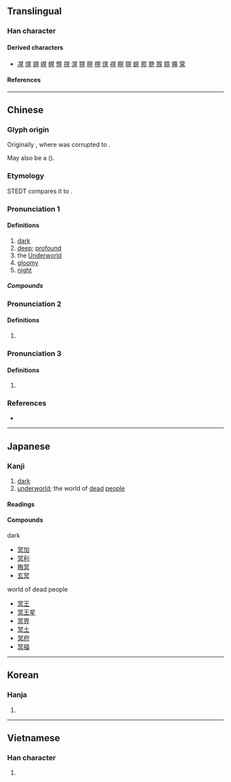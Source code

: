{{character info}}
==Translingual==

===Han character===
{{Han char|rn=14|rad=冖|as=08|sn=10|four=37800|canj=BAYC|ids=⿳冖日六}}

====Derived characters====
* [[凕]] [[塓]] [[嫇]] [[㟰]] [[幎]] [[慏]] [[㨠]] [[溟]] [[猽]] [[暝]] [[榠]] [[熐]] [[䄙]] [[瞑]] [[䏃]] [[螟]] [[鄍]] [[䒌]] [[覭]] [[䫤]] [[鼆]] [[蓂]]

====References====
{{Han ref|kx=0130.280|dkj=01588|dj=0293.080|hdz=10304.100|uh=51A5}}

----

==Chinese==
{{zh-forms|alt=𠖇,㝠}}

===Glyph origin===
{{Han etym}}
Originally {{Han compound|冖|日|廾|t1=cloth cover|t2=sun|t3=two hands|ls=ic|nocap=y}}, where {{lang|zh|廾}} was corrupted to {{lang|zh|六}}.

May also be a {{Han compound|冖|日|廾|c1=p|c2=s|c3=s|ls=psc|nocap=1}} (''{{w|Shuowen Jiezi}}'').

===Etymology===
STEDT compares it to {{inh|zh|sit-pro|*muːŋ ~ r/s-muːk||foggy; dark; sullen; menacing; thunder}}.

===Pronunciation 1===
{{zh-pron
|m=míng
|m-s=
|c=ming4,ming5
|c-t=
|g=
|h=pfs=mèn
|j=
|mb=
|md=
|mn=bêng
|mn-t=mêng5
|w=
|x=
|mc=y
|oc=y
|cat=a,n
}}

====Definitions====
{{zh-hanzi}}

# [[dark]]
# [[deep]]; [[profound]]
# the [[Underworld]]
# [[gloomy]]
# [[night]]

=====Compounds=====
{{zh-der|冥鏹|冥行擿埴|冥會|冥默|冥器|冥土|冥鈔|冥童|冥錢|冥報|冥漠君|冥婚|冥蒙|幽冥戒|冥府|冥搜|冥佑|冥奧|冥冥中|冥籍|冥數|悄冥冥|冥具|冥資|冥靈|冥頑|冥衣|冥誕|冥王|冥王星|冥界|冥福|冥濛|悄悄冥冥|冥想|冥茫|冥思|冥漠|冥行|幽冥地府|幽冥|冥冥之中|冥途|北冥|冥思苦想|冥鴻|冥子裡|冥司|冥契|冥河|冥頑不靈|冥寶|冥冥|冥壽|冥紙|冥思苦索|冥寂|晦冥|混冥|窅冥|玄冥|窈窈冥冥|窈冥|杳冥|沉冥|渺渺冥冥|鴻飛冥冥|邈冥冥|西冥|風雨晦冥|青冥|冥加|冥昧|穹冥}}

===Pronunciation 2===
{{zh-pron
|m=mián
}}

====Definitions====
{{zh-hanzi}}

# {{zh-only|顛冥}}

===Pronunciation 3===
{{zh-pron
|m=miàn
}}

====Definitions====
{{zh-hanzi}}

# {{zh-only|冥眴}}

===References===
* {{R:yue:mfccd}}

----

==Japanese==

===Kanji===
{{ja-kanji|grade=|rs=冖08}}

# [[dark]]
# [[underworld]]; the world of [[dead]] [[people]]

====Readings====
{{ja-readings
|goon=みょう<みやう
|kanon=めい
|kun=くら-い
}}

====Compounds====
; dark
* [[冥加]]
* [[冥利]]
* [[晦冥]]
* [[玄冥]]
; world of dead people
* [[冥王]]
* [[冥王星]]
* [[冥界]]
* [[冥土]]
* [[冥府]]
* [[冥福]]

----

==Korean==

===Hanja===
{{ko-hanja|명}}

# {{rfdef|ko|sort=冖08}}

----

==Vietnamese==

===Han character===
{{vi-readings|rs=冖08|reading=[[minh]], [[mênh]], [[mưng]]}}

# {{rfdef|vi|sort=冖08}}